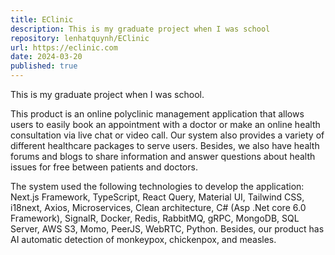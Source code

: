 ```yaml
---
title: EClinic
description: This is my graduate project when I was school
repository: lenhatquynh/EClinic
url: https://eclinic.com
date: 2024-03-20
published: true
---
```


This is my graduate project when I was school.

This product is an online polyclinic management application that allows users to easily book an
appointment with a doctor or make an online health consultation via live chat or video call. Our system
also provides a variety of different healthcare packages to serve users. Besides, we also have health
forums and blogs to share information and answer questions about health issues for free between
patients and doctors.

The system used the following technologies to develop the application: Next.js Framework, TypeScript,
React Query, Material UI, Tailwind CSS, i18next, Axios, Microservices, Clean architecture, C# (Asp .Net
core 6.0 Framework), SignalR, Docker, Redis, RabbitMQ, gRPC, MongoDB, SQL Server, AWS S3, Momo,
PeerJS, WebRTC, Python. Besides, our product has AI automatic detection of monkeypox, chickenpox,
and measles.
